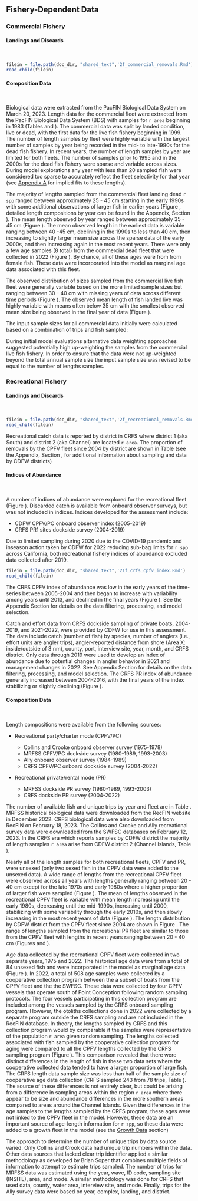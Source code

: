 
## Fishery-Dependent Data

### Commercial Fishery {#commercial-fishery}

#### Landings and Discards
\
```r

filein = file.path(doc_dir, "shared_text",'2f_commercial_removals.Rmd')
read_child(filein)
```


#### Composition Data
\

Biological data were extracted from the PacFIN Biological Data System on March 20, 2023. Length data for the commercial fleet were extracted from the PacFIN Biological Data System (BDS) with samples for `r area` beginning in 1983 (Tables \ref{tab:dead-com-len} and \ref{tab:live-com-len}). The commercial data was split by landed condition, live or dead, with the first data for the live fish fishery beginning in 1999. The number of length samples by fleet were highly variable with the largest number of samples by year being recorded in the mid- to late-1990s for the dead fish fishery. In recent years, the number of length samples by year are limited for both fleets. The number of samples prior to 1995 and in the 2000s for the dead fish fishery were sparse and variable across sizes. During model explorations any year with less than 20 sampled fish were considered too sparse to accurately reflect the fleet selectivity for that year (see [Appendix A](#excluded-data) for implied fits to these lengths). 

The majority of lengths sampled from the commercial fleet landing dead `r spp` ranged between approximately 25 - 45 cm starting in the early 1990s with some additional observations of larger fish in earlier years (Figure \ref{fig:com-dead-len-data}, detailed length compositions by year can be found in the Appendix, Section \ref{length-data}).  The mean length observed by year ranged between approximately 35 - 45 cm (Figure \ref{fig:mean-com-dead-len-data}). The mean observed length in the earliest data is variable ranging between 40 -45 cm, declining in the 1990s to less than 40 cm, then increasing to slightly larger mean size across the sparse data of the early 2000s, and then increasing again in the most recent years. There were only a few age samples (8 total) from the commercial dead fleet that were collected in 2022 (Figure \ref{fig:com-dead-age-data}). By chance, all of these ages were from from female fish. These data were incorporated into the model as marginal age data associated with this fleet. 

The observed distribution of sizes sampled from the commercial live fish fleet were generally variable based on the more limited sample sizes but ranging between 30 - 40 cm with missing years of data across different time periods (Figure \ref{fig:com-live-len-data}). The observed mean length of fish landed live was highly variable with means often below 35 cm with the smallest observed mean size being observed in the final year of data (Figure \ref{fig:mean-com-live-len-data}).  

The input sample sizes for all commercial data initially were calculated based on a combination of trips and fish sampled:

\begin{centering}

Input effN = $N_{\text{trips}} + 0.138 * N_{\text{fish}}$ if $N_{\text{fish}}/N_{\text{trips}}$ is $<$ 44

Input effN = $7.06 * N_{\text{trips}}$ if $N_{\text{fish}}/N_{\text{trips}}$ is $\geq$ 44

\end{centering}

During initial model evaluations alternative data weighting approaches suggested potentially high up-weighting the samples from the commercial live fish fishery. In order to ensure that the data were not up-weighted beyond the total annual sample size the input sample size was revised to be equal to the number of lengths samples.

### Recreational Fishery {#recreational-fishery}

#### Landings and Discards
\

```r

filein = file.path(doc_dir, "shared_text",'2f_recreational_removals.Rmd')
read_child(filein)
```

Recreational catch data is reported by district in CRFS where district 1 (aka South) and district 2 (aka Channel) are located `r area`. The proportion of removals by the CPFV fleet since 2004 by district are shown in Table \ref{tab:crfs-by-district} (see the Appendix, Section \ref{cpfv-samples}, for additional information about sampling and data by CDFW districts)

#### Indices of Abundance
\

A number of indices of abundance were explored for the recreational fleet (Figure \ref{fig:stand-cpue}). Discarded catch is available from onboard observer surveys, but was not included in indices. Indices developed for the assessment include:

* CDFW CPFV/PC onboard observer index (2005-2019)
* CRFS PR1 sites dockside survey (2004-2019)

Due to limited sampling during 2020 due to the COVID-19 pandemic and inseason action taken by CDFW for 2022 reducing sub-bag limits for `r spp` across California, both recreational fishery indices of abundance excluded data collected after 2019.

```r
filein = file.path(doc_dir, "shared_text",'21f_crfs_cpfv_index.Rmd')
read_child(filein)
```

The CRFS CPFV index of abundance was low in the early years of the time-series between 2005-2004 and then began to increase with variability among years until 2013, and declined in the final years (Figure \ref{fig:crfs-index-main}). See the Appendix Section \ref{onboard-cpfv-index} for details on the data filtering, processing, and model selection.

Catch and effort data from CRFS dockside sampling of private boats, 2004-2019, and 2021-2022, were provided by CDFW for use in this assessment. The data include catch (number of fish) by species, number of anglers (i.e., effort units are angler trips), angler-reported distance from shore (Area X: inside/outside of 3 nm), county, port, interview site, year, month, and CRFS district. Only data through 2019 were used to develop an index of abundance due to potential changes in angler behavior in 2021 and management changes in 2022. See Appendix Section \ref{crfs-pr-index} for details on the data filtering, processing, and model selection. The CRFS PR index of abundance generally increased between 2004-2016, with the final years of the index stabilizing or slightly declining (Figure \ref{fig:crfs-pr-index-main}).


#### Composition Data
\

Length compositions were available from the following sources: 

* Recreational party/charter mode (CPFV/PC)

  + Collins and Crooke onboard observer survey (1975-1978)
  + MRFSS CPFV/PC dockside survey (1980-1989, 1993-2003)
  + Ally onboard observer survey (1984-1989)
  + CRFS CPFV/PC onboard dockside survey (2004-2022)

* Recreational private/rental mode (PR)

  + MRFSS dockside PR survey (1980-1989, 1993-2003)
  + CRFS dockside PR survey (2004-2022)

  
The number of available fish and unique trips by year and fleet are in Table \ref{tab:rec-len-samps}.  MRFSS historical biological data were downloaded from the RecFIN website in December 2022. CRFS biological data were also downloaded from RecFIN on February 18, 2023. The Collins and Crooke and Ally recreational survey data were downloaded from the SWFSC databases on February 12, 2023. In the CRFS era which reports samples by CDFW district the majority of length samples `r area` arise from CDFW district 2 (Channel Islands, Table \ref{tab:rec-samps-by-district}).

Nearly all of the length samples for both recreational fleets, CPFV and PR, were unsexed (only two sexed fish in the CPFV data were added to the unsexed data). A wide range of lengths from the recreational CPFV fleet were observed across all years with lengths generally ranging between 20 - 40 cm except for the late 1970s and early 1980s where a higher proportion of larger fish were sampled (Figure \ref{fig:rec-cpfv-len-data}). The mean of lengths observed in the recreational CPFV fleet is variable with mean length increasing until the early 1980s, decreasing until the mid-1990s, increasing until 2000, stabilizing with some variability through the early 2010s, and then slowly increasing in the most recent years of data (Figure \ref{fig:mean-rec-cpfv-len-data}). The length distribution by CDFW district from the CPFV fleet since 2004 are shown in Figure \ref{fig:rec-cpfv-dist}. The range of lengths sampled from the recreational PR fleet are similar to those from the CPFV fleet with lengths in recent years ranging between 20 - 40 cm (Figures \ref{fig:rec-pr-len-data} and \ref{fig:mean-rec-pr-len-data}). 

Age data collected by the recreational CPFV fleet were collected in two separate years, 1975 and 2022. The historical age data were from a total of 84 unsexed fish and were incorporated in the model as marginal age data (Figure \ref{fig:com-dead-age-data}). In 2022, a total of 508 age samples were collected by a cooperative collection program between the a subset of boats from the CPFV fleet and the the SWFSC. These data were collected by four CPFV vessels that operate south of Point Conception following random sampling protocols. The four vessels participating in this collection program are included among the vessels sampled by the CRFS onboard sampling program. However, the otoliths collections done in 2022 were collected by a separate program outside the CRFS sampling and are not included in the RecFIN database. In theory, the lengths sampled by CRFS and this collection program would by comparable if the samples were representative of the population `r area` given random sampling. The lengths collected associated with fish sampled by the cooperative collection program for aging were compared to all the CPFV lengths collected by the CRFS sampling program (Figure \ref{fig:coop-len-comparison}).  This comparison revealed that there were distinct differences in the length of fish in these two data sets where the cooperative collected data tended to have a larger proportion of large fish. The CRFS length data sample size was less than half of the sample size of cooperative age data collection (CRFS sampled 243 from 78 trips, Table  \ref{tab:rec-len-samps}). The source of these differences is not entirely clear, but could be arising from a difference in sampling areas within the region `r area` where there appear to be size and abundance differences in the more southern areas compared to areas around the Channel Islands. Given the differences in the age samples to the lengths sampled by the CRFS program, these ages were not linked to the CPFV fleet in the model.  However, these data are an important source of age-length information for `r spp`, so these data were added to a growth fleet in the model (see the [Growth Data](#growth-data) section)

The approach to determine the number of unique trips by data source varied. Only Collins and Crook data had unique trip numbers within the data. Other data sources that lacked clear trip identifier applied a similar methodology as developed by Brian Soper that combines multiple fields of information to attempt to estimate trips sampled. The number of trips for MRFSS data was estimated using the year, wave, ID code, sampling site (INSITE), area, and mode. A similar methodology was done for CRFS that used data, county, water area, interview site, and mode. Finally, trips for the Ally survey data were based on year, complex, landing, and district.
